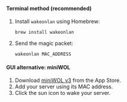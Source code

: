 <h4>Terminal method (recommended)</h4>

1. Install `wakeonlan` using Homebrew:

   ```
   brew install wakeonlan
   ```

2. Send the magic packet:

   ```
   wakeonlan MAC_ADDRESS
   ```

<h4>GUI alternative: miniWOL</h4>

1. Download [miniWOL v3](https://apps.apple.com/app/miniwol/id6474282023) from the App Store.
2. Add your server using its MAC address.
3. Click the sun icon to wake your server.
